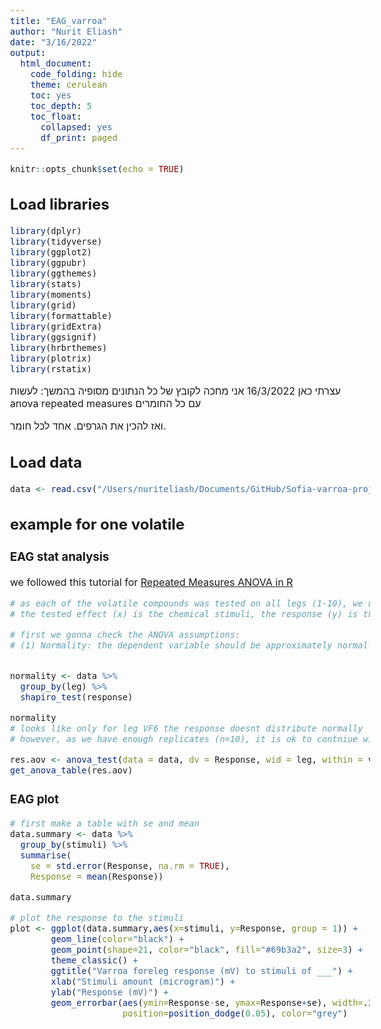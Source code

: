```yaml
---
title: "EAG_varroa"
author: "Nurit Eliash"
date: "3/16/2022"
output:
  html_document:
    code_folding: hide
    theme: cerulean
    toc: yes
    toc_depth: 5
    toc_float:
      collapsed: yes
      df_print: paged
---
```

<style type="text/css">
  body{
  font-size: 12pt;
}
</style>


```r
knitr::opts_chunk$set(echo = TRUE)
```

## Load libraries
```r
library(dplyr)
library(tidyverse)
library(ggplot2)
library(ggpubr)
library(ggthemes)
library(stats) 
library(moments)
library(grid)
library(formattable)
library(gridExtra)
library(ggsignif)
library(hrbrthemes)
library(plotrix)
library(rstatix)
```

עצרתי כאן 
16/3/2022
אני מחכה לקובץ של כל הנתונים מסופיה
בהמשך:
לעשות anova repeated measures
עם כל החומרים

ואז להכין את הגרפים. אחד לכל חומר. 


## Load data
```r
data <- read.csv("/Users/nuriteliash/Documents/GitHub/Sofia-varroa-project/EAG_data_all.csv")
```

## example for one volatile
### EAG stat analysis
we followed this tutorial for [Repeated Measures ANOVA in R](https://www.datanovia.com/en/lessons/repeated-measures-anova-in-r/)
```r
# as each of the volatile compounds was tested on all legs (1-10), we need to consider this effect in the ANOVA statistics. therefore we gonna anlays the data using one-way Anova repeated measures. 
# the tested effect (x) is the chemical stimuli, the response (y) is the electrophysiological response measured in mV, and the responding leg is a repeated measure.

# first we gonna check the ANOVA assumptions:
# (1) Normality: the dependent variable should be approximately normally distributed in each cell of the design. This can be checked using the Shapiro-Wilk normality test (shapiro_test()


normality <- data %>%
  group_by(leg) %>%
  shapiro_test(response)

normality
# looks like only for leg VF6 the response doesnt distribute normally 
# however, as we have enough replicates (n=10), it is ok to contniue with ANOVA

res.aov <- anova_test(data = data, dv = Response, wid = leg, within = volatile)
get_anova_table(res.aov)
```

### EAG plot
```r
# first make a table with se and mean
data.summary <- data %>%
  group_by(stimuli) %>%
  summarise(
    se = std.error(Response, na.rm = TRUE),
    Response = mean(Response))

data.summary

# plot the response to the stimuli
plot <- ggplot(data.summary,aes(x=stimuli, y=Response, group = 1)) +
        geom_line(color="black") +
        geom_point(shape=21, color="black", fill="#69b3a2", size=3) +
        theme_classic() +
        ggtitle("Varroa foreleg response (mV) to stimuli of ___") +
        xlab("Stimuli amount (microgram)") +
        ylab("Response (mV)") +
        geom_errorbar(aes(ymin=Response-se, ymax=Response+se), width=.2,
                      position=position_dodge(0.05), color="grey")
```



